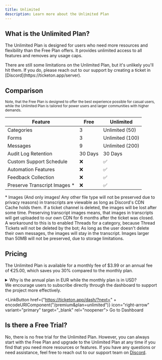 ```yaml
---
title: Unlimited
description: Learn more about the Unlimited Plan
---
```



## What is the Unlimited Plan?

The Unlimited Plan is designed for users who need more resources and flexibility than the Free Plan offers. It provides unlimited access to all features and removes any usage caps.

<Aside type="note" icon="information" title="Note">
  There are still some limitations on the Unlimited Plan, but it's unlikely
  you'll hit them. If you do, please reach out to our support by creating a
  ticket in [Discord](https://ticketon.app/server).
</Aside>

## Comparison

<small>
  Note, that the Free Plan is designed to offer the best experience possible for
  casual users, while the Unlimited Plan is tailored for power users and larger
  communities with higher demands.
</small>

| Feature                       | Free    | Unlimited       |
| ----------------------------- | ------- | --------------- |
| Categories                    | 3       | Unlimited (50)  |
| Forms                         | 3       | Unlimited (100) |
| Messages                      | 9       | Unlimited (200) |
| Audit Log Retention           | 30 Days | 30 Days         |
| Custom Support Schedule       | ❌      | ✅              |
| Automation Features           | ❌      | ✅              |
| Feedback Collection           | ❌      | ✅              |
| Preserve Transcript Images \* | ❌      | ✅              |

\* Images (And only images! Any other file type will not be preserved due to privacy reasons) in transcripts are viewable as long as Discord's CDN Cache holds them. If a ticket channel is deleted, the images will be lost after some time.
Preserving transcript images means, that images in transcripts will get uploaded to our own CDN for 6 months after the ticket was closed.
A workaround to this is to enabled Threads for a category, because Thread Tickets will not be deleted by the bot;
As long as the user doesn't delete their own messages, the images will stay in the transcript. Images larger than 50MB will not be preserved, due to storage limitations.

## Pricing

The Unlimited Plan is available for a monthly fee of $3.99 or an annual fee of €25.00, which saves you 30% compared to the monthly plan.

<details>
  <summary>Why is the annual plan in EUR while the monthly plan is in USD?</summary>

    I (the developer) am based in Germany, so the better question is, **why is the monthly plan in USD?** Well, the answer is simple: Discord is forcing developers to use their in-app purchase system for subscriptions which only supports USD and non-customizable pricing.

    So we **have** to use USD for the monthly plan. The catch here is, that Discord takes a large cut of the revenue - if you pay with Paddle through the dashboard, we benefit more from your subscription.

</details>

<Aside type="tip" icon="warning">
  We encourage users to subscribe directly through the dashboard to support the
  project more effectively.

  <LinkButton href={"https://ticketon.app/dash/?next=" + encodeURIComponent("/premium&plan=unlimited")} icon="right-arrow" variant="primary" target="_blank" rel="noopener">
    Go to Dashboard
  </LinkButton>
</Aside>

## Is there a Free Trial?

No, there is no free trial for the Unlimited Plan. However, you can always start with the Free Plan and upgrade to the Unlimited Plan at any time if you find that you need more resources or features.
If you have any questions or need assistance, feel free to reach out to our support team on [Discord](https://ticketon.app/server).

<LinkCard
  href="https://ticketon.app#faq"
  target="_blank"
  title="FAQ"
  description="Frequently Asked Questions"
/>
